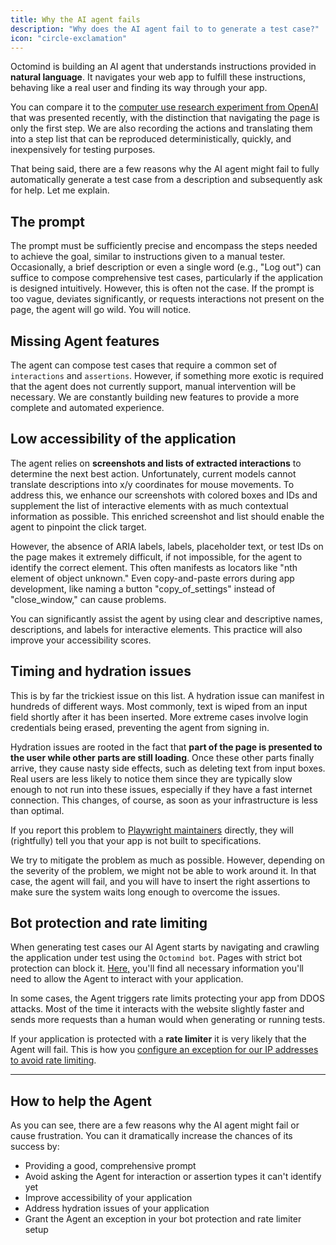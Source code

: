 ```yaml
---
title: Why the AI agent fails
description: "Why does the AI agent fail to to generate a test case?"
icon: "circle-exclamation"
---
```


Octomind is building an AI agent that understands instructions provided in **natural language**. It navigates your web app to fulfill these instructions, behaving like a real user and finding its way through your app.

You can compare it to the [computer use research experiment from OpenAI](https://openai.com/index/computer-using-agent/) that was presented recently, with the distinction that navigating the page is only the first step. We are also recording the actions and translating them into a step list that can be reproduced deterministically, quickly, and inexpensively for testing purposes.

That being said, there are a few reasons why the AI agent might fail to fully automatically generate a test case from a description and subsequently ask for help. Let me explain.

## The prompt

The prompt must be sufficiently precise and encompass the steps needed to achieve the goal, similar to instructions given to a manual tester. Occasionally, a brief description or even a single word (e.g., "Log out") can suffice to compose comprehensive test cases, particularly if the application is designed intuitively. However, this is often not the case. If the prompt is too vague, deviates significantly, or requests interactions not present on the page, the agent will go wild. You will notice.

## Missing Agent features

The agent can compose test cases that require a common set of `interactions` and `assertions`. However, if something more exotic is required that the agent does not currently support, manual intervention will be necessary. We are constantly building new features to provide a more complete and automated experience.

## Low accessibility of the application

The agent relies on **screenshots and lists of extracted interactions** to determine the next best action. Unfortunately, current models cannot translate descriptions into x/y coordinates for mouse movements. To address this, we enhance our screenshots with colored boxes and IDs and supplement the list of interactive elements with as much contextual information as possible. This enriched screenshot and list should enable the agent to pinpoint the click target.

However, the absence of ARIA labels, labels, placeholder text, or test IDs on the page makes it extremely difficult, if not impossible, for the agent to identify the correct element. This often manifests as locators like "nth element of object unknown." Even copy-and-paste errors during app development, like naming a button "copy_of_settings" instead of "close_window," can cause problems.

You can significantly assist the agent by using clear and descriptive names, descriptions, and labels for interactive elements. This practice will also improve your accessibility scores.

## Timing and hydration issues

This is by far the trickiest issue on this list. A hydration issue can manifest in hundreds of different ways. Most commonly, text is wiped from an input field shortly after it has been inserted. More extreme cases involve login credentials being erased, preventing the agent from signing in.

Hydration issues are rooted in the fact that **part of the page is presented to the user while other parts are still loading**. Once these other parts finally arrive, they cause nasty side effects, such as deleting text from input boxes. Real users are less likely to notice them since they are typically slow enough to not run into these issues, especially if they have a fast internet connection. This changes, of course, as soon as your infrastructure is less than optimal.

If you report this problem to [Playwright maintainers](https://github.com/microsoft/playwright) directly, they will (rightfully) tell you that your app is not built to specifications.

We try to mitigate the problem as much as possible. However, depending on the severity of the problem, we might not be able to work around it. In that case, the agent will fail, and you will have to insert the right assertions to make sure the system waits long enough to overcome the issues.

## Bot protection and rate limiting

When generating test cases our AI Agent starts by navigating and crawling the application under test using the `Octomind bot`. Pages with strict bot protection can block it. [Here,](/advanced/octomind-bot) you'll find all necessary information you'll need to allow the Agent to interact with your application.

In some cases, the Agent triggers rate limits protecting your app from DDOS attacks. Most of the time it interacts with the website slightly faster and sends more requests than a human would when generating or running tests.

If your application is protected with a **rate limiter** it is very likely that the Agent will fail. This is how you [configure an exception for our IP addresses to avoid rate limiting](/advanced/rate-limiting).

---

## How to help the Agent

As you can see, there are a few reasons why the AI agent might fail or cause frustration. You can it dramatically increase the chances of its success by:

- Providing a good, comprehensive prompt
- Avoid asking the Agent for interaction or assertion types it can't identify yet
- Improve accessibility of your application
- Address hydration issues of your application
- Grant the Agent an exception in your bot protection and rate limiter setup
